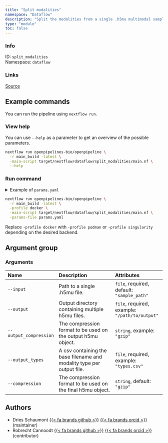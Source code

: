 ```yaml
---
title: "Split modalities"
namespace: "Dataflow"
description: "Split the modalities from a single .h5mu multimodal sample into seperate .h5mu files."
type: "module"
toc: false
---
```


::: {.column-margin}

### Info

ID: `split_modalities`  
Namespace: `dataflow`

### Links
[Source](https://github.com/openpipelines-bio/openpipeline/blob/main_build/openpipelines/src/dataflow/split_modalities){.btn-action .btn-sm .btn-info .btn role="button"}

:::




## Example commands

You can run the pipeline using `nextflow run`.

### View help

You can use `--help` as a parameter to get an overview of the possible parameters.

```bash
nextflow run openpipelines-bio/openpipeline \
  -r main_build -latest \
  -main-script target/nextflow/dataflow/split_modalities/main.nf \
  --help
```

### Run command

<details>
<summary>Example of `params.yaml`</summary>
```yaml

```
</details>

```bash
nextflow run openpipelines-bio/openpipeline \
  -r main_build -latest \
  -profile docker \
  -main-script target/nextflow/dataflow/split_modalities/main.nf \
  -params-file params.yaml
```

:::{.callout-note}
Replace `-profile docker` with `-profile podman` or `-profile singularity` depending on the desired backend.
:::

## Argument group

### Arguments

|Name                   |Description                                                           |Attributes                                     |
|:----------------------|:---------------------------------------------------------------------|:----------------------------------------------|
|`--input`              |Path to a single .h5mu file.                                          |`file`, required, default: `"sample_path"`     |
|`--output`             |Output directory containing multiple h5mu files.                      |`file`, required, example: `"/path/to/output"` |
|`--output_compression` |The compression format to be used on the output h5mu object.          |`string`, example: `"gzip"`                    |
|`--output_types`       |A csv containing the base filename and modality type per output file. |`file`, required, example: `"types.csv"`       |
|`--compression`        |The compression format to be used on the final h5mu object.           |`string`, default: `"gzip"`                    |

## Authors

  * Dries Schaumont [{{< fa brands github >}}](https://github.com/DriesSchaumont) [{{< fa brands orcid >}}](https://orcid.org/0000-0002-4389-0440) (maintainer)
  * Robrecht Cannoodt [{{< fa brands github >}}](https://github.com/rcannood) [{{< fa brands orcid >}}](https://orcid.org/0000-0003-3641-729X) (contributor)
